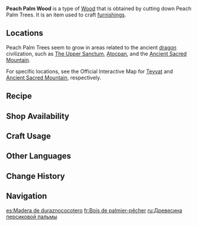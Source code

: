 {{Item Infobox
|id           = 101323
|image        = Item Peach Palm Wood.png
|type         = Materials
|group        = Wood
|group2       = Furnishing Materials
|invCategory  = Materials
|quality      = 1
|description  = Timber from Peach Palm Trees. As the name suggests, the bark has the feel of coconut palm husks, and is both smooth and aesthetically pleasing once sanded and polished, with exceptional hardness and humidity-resistant qualities...<br>Can be used to create furnishings.
|source1      = Cutting down Peach Palm Trees
|source2      = Converting [[Forging Ores]]
|source3      = [[Realm Depot]]
}}
'''Peach Palm Wood''' is a type of [[Wood]] that is obtained by cutting down Peach Palm Trees. It is an item used to craft [[furnishings]].

==Locations==
Peach Palm Trees seem to grow in areas related to the ancient [[dragon]] civilization, such as [[The Upper Sanctum]], [[Atocpan]], and the [[Ancient Sacred Mountain]].

For specific locations, see the Official Interactive Map for [https://act.hoyolab.com/ys/app/interactive-map/index.html#/map/2?shown_types=644 Teyvat] and [https://act.hoyolab.com/ys/app/interactive-map/index.html#/map/36?shown_types=644 Ancient Sacred Mountain], respectively.

==Recipe==
{{Recipe
|type = Wood
|Iron Chunk = 3
|sort = Iron Chunk
}}
{{Recipe
|type = Wood
|White Iron Chunk = 2
|sort = White Iron Chunk
}}
{{Recipe
|type = Wood
|Crystal Chunk = 1
|sort = Crystal Chunk
}}
{{Recipe
|type = Wood
|Magical Crystal Chunk = 1
|sort = Magical Crystal Chunk
}}
{{Recipe
|type = Wood
|Amethyst Lump = 1
|sort = Amethyst Lump
}}
{{Recipe
|type = Wood
|Condessence Crystal = 1
|sort = Condessence Crystal
}}
{{Recipe
|type = Wood
|Starsilver = 1
|sort = Starsilver
}}

==Shop Availability==
{{Shop Availability|currency=Realm Currency}}

==Craft Usage==
{{Craft Usage}}
<!---
==Gallery==
<gallery>
Item Peach Palm Wood Wild.png|Peach Palm Tree
</gallery>

==Video Guides==
{{EVT
|video1   = 
|caption1 = 
}}
-->
==Other Languages==
{{Other Languages
|en       = Peach Palm Wood
|zhs      = 桃椰子木
|zhs_rm   = 
|zht      = 桃椰子木
|zht_rm   = 
|zh_tl    = 
|ja       = ピーチココナッツ材
|ja_rm    = Piichi Kokonattsu-zai
|ja_tl    = Peach Coconut Wood
|ko       = 복숭아야자나무 원목
|ko_tl    = 
|es       = Madera de duraznococotero
|es_tl    = Peachcoconut Wood
|fr       = Bois de palmier-pêcher
|fr_tl    = Peach-Palm Wood
|ru       = Древесина персиковой пальмы
|ru_tl    = Peach Palm Wood
|th       = ไม้พีชปาล์ม
|th_rm    = 
|th_tl    = 
|vi       = Gỗ Dừa Đào
|vi_tl    = 
|de       = Pfirsichpalmenholz
|de_tl    = Peach Palm Wood	
|id       = Peach Palm Wood
|pt       = Madeira de Palmeira de Pêssego
|pt_tl    = 
|tr       = Şeftali Palmiyesi Kütüğü
|tr_tl    = 
|it       = Legno di Pescopalma
|it_tl    = 
}}

==Change History==
{{Change History|5.0}}
<!--
==References==
{{Reflist}}
-->
==Navigation==
{{Material Navbox|Crafting Materials}}

[[es:Madera de duraznococotero]]
[[fr:Bois de palmier-pêcher]]
[[ru:Древесина персиковой пальмы]]